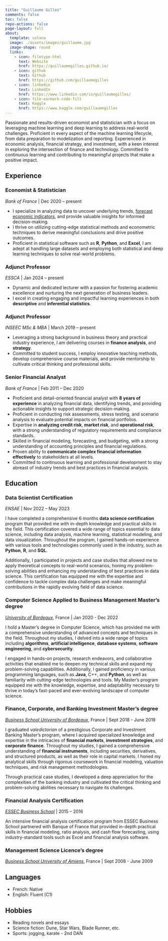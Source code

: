 ```yaml
---
title: "Guillaume Gilles"
comments: false
toc: false
repo-actions: false
page-layout: full
about:
  template: solana
  image: ./assets/images/guillaume.jpg
  image-shape: round
  links:
    - icon: filetype-html
      text: Website
      href: https://guillaumegilles.github.io/
    - icon: github
      text: Github
      href: https://github.com/guillaumegilles
    - icon: linkedin
      text: LinkedIn
      href: https://www.linkedin.com/in/guillaumegilles/
    - icon: file-earmark-code-fill
      text: Kaggle
      href: https://www.kaggle.com/guillaumegilles
---
```


Passionate and results-driven economist and statistician with a focus on leveraging machine learning and deep learning to address real-world challenges. Proficient in every aspect of the machine learning lifecycle, from data preparation to modelization and reporting. Experienced in economic analysis, financial strategy, and investment, with a keen interest in exploring the intersection of finance and technology. Committed to continuous learning and contributing to meaningful projects that make a positive impact.

## Experience

### Economist & Statistician

_Bank of France_ | Dec	2020 – present

- I specialize in analyzing data to uncover underlying trends, [forecast economic indicators]((https://www.banque-france.fr/fr/publications-et-statistiques/statistiques?theme%5B197%5D=197&sub_theme%5B310114%5D=310114&start-date=&end-date=#views-exposed-form-espace2-liste-des-publications-et-statistique-espace2-block-statistique-liste)), and provide valuable insights for informed decision-making.
- I thrive on utilizing cutting-edge statistical methods and econometric techniques to derive meaningful conclusions and drive positive outcomes.
- Proficient in statistical software such as **R**, **Python**, and **Excel**, I am adept at handling large datasets and employing both statistical and deep learning techniques to solve real-world problems.

### Adjunct Professor

_ESSCA_ | Jan 2024 – present

- Dynamic and dedicated lecturer with a passion for fostering academic excellence and nurturing the next generation of business leaders.
- I excel in creating engaging and impactful learning experiences in both **descriptive** and **inferential statistics**.

###	Adjunct Professor

_INSEEC MSc & MBA_ |	March 2019 – present

- Leveraging a strong background in business theory and practical industry experience, I am delivering courses in **finance analysis**, and **strategy**.
- Committed to student success, I employ innovative teaching methods, develop comprehensive course materials, and provide mentorship to cultivate critical thinking and professional skills.

### Senior Financial Analyst

_Bank of France_ |	Feb 2011 – Dec 2020

- Proficient and detail-oriented financial analyst with **8 years of experience** in analyzing financial data, identifying trends, and providing actionable insights to support strategic decision-making.
- Proficient in conducting risk assessments, stress testing, and scenario analysis to evaluate potential impacts on financial portfolios.
- Expertise in **analyzing credit risk**, **market risk**, and **operational risk**, with a strong understanding of regulatory requirements and compliance standards.
- Skilled in financial modeling, forecasting, and budgeting, with a strong understanding of accounting principles and financial regulations.
- Proven ability to **communicate complex financial information effectively** to stakeholders at all levels.
- Committed to continuous learning and professional development to stay abreast of industry trends and best practices in financial analysis.

## Education

### Data Scientist Certification

_ENSAE_ |	Nov 2022 – May 2023

I have completed a comprehensive 6 months **data science certification** program that provided me with in-depth knowledge and practical skills in the field. This certification covered a wide range of topics essential to data science, including data analysis, machine learning, statistical modeling, and data visualization. Throughout the program, I gained hands-on experience with various tools and technologies commonly used in the industry, such as **Python**, **R**, and **SQL**.

Additionally, I participated in projects and case studies that allowed me to apply theoretical concepts to real-world scenarios, honing my problem-solving abilities and enhancing my understanding of best practices in data science. This certification has equipped me with the expertise and confidence to tackle complex data challenges and make meaningful contributions in the rapidly evolving field of data science.

### Computer Science Applied to Business Management Master’s degree

_[University of Bordeaux](https://www.u-bordeaux.fr/en)_, France | Jan 2020 - Dec 2022

I hold a Master's degree in Computer Science, which has provided me with a comprehensive understanding of advanced concepts and techniques in the field. Throughout my studies, I delved into a wide range of topics including **algorithms**, **artificial intelligence**, **database systems**, **software engineering**, and **cybersecurity**.

I engaged in hands-on projects, research endeavors, and collaborative activities that enabled me to deepen my technical skills and expand my problem-solving capabilities. Additionally, I gained proficiency in various programming languages, such as **Java**, C++, and **Python**, as well as familiarity with cutting-edge technologies and tools. My Master's program equipped me with the knowledge, expertise, and adaptability necessary to thrive in today's fast-paced and ever-evolving landscape of computer science.

### Finance, Corporate, and Banking Investment Master’s degree

_[Business School University of Bordeaux](https://www.iae-bordeaux.fr/en)_, France | Sept 2018 - June 2019

I graduated _valedictorian_ of a prestigious Corporate and Investment Banking Master's program, where I acquired specialized knowledge and expertise in the intricacies of **financial markets**, **investment strategies**, and **corporate finance**. Throughout my studies, I gained a comprehensive understanding of **financial instruments**, including securities, derivatives, and structured products, as well as their role in capital markets. I honed my analytical skills through rigorous coursework in financial modeling, valuation techniques, and risk management methodologies.

Through practical case studies, I developed a deep appreciation for the complexities of the banking industry and cultivated the critical thinking and problem-solving abilities necessary to navigate its challenges.

### Financial Analysis Certification

_[ESSEC Business School](https://www.essec.edu/en/)_ | 2015 – 2016

An intensive financial analysis certification program from ESSEC Business School partnered with Banque of France that provided in-depth practical skills in financial modeling, ratio analysis, and cash flow forecasting, using industry-standard tools such as Excel and financial analysis software.

### Management Science Licence’s degree

_[Business School University of Amiens](https://www.iae-france.fr/en/ecoles/iae-amiens/)_, France | Sept 2008 - June 2009

## Languages

- French: Native
- English: Fluent (C1)

## Hobbies

- Reading novels and essays
- Science fiction: Dune, Star Wars, Blade Runner, etc.
- Sports: jogging, karate - 2nd DAN

<!-- ### Footer
Last updated: January 2024 -->

